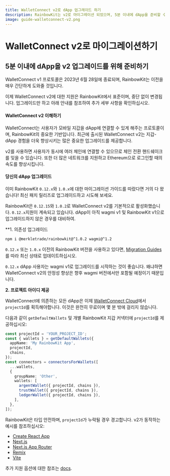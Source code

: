 ```yaml
---
title: WalletConnect v2로 dApp 업그레이드 하기
description: RainbowKit는 v2로 마이그레이션 되었으며, 5분 이내에 dApp을 준비할 수 있습니다
image: guide-walletconnect-v2.png
---
```


# WalletConnect v2로 마이그레이션하기

## 5분 이내에 dApp을 v2 업그레이드를 위해 준비하기

WalletConnect v1 프로토콜은 2023년 6월 28일에 종료되며, RainbowKit는 이전을 매우 간단하게 도와줄 것입니다.

이제 WalletConnect v2에 대한 지원은 RainbowKit에서 표준이며, 중단 없이 변경됩니다. 업그레이드만 하고 아래 안내를 참조하여 추가 세부 사항을 확인하십시오.

#### WalletConnect v2 이해하기

WalletConnect는 사용자가 모바일 지갑을 dApp에 연결할 수 있게 해주는 프로토콜이며, RainbowKit의 중요한 기반입니다. 최근에 출시된 WalletConnect v2는 지갑-dApp 경험을 더욱 향상시키는 많은 중요한 업그레이드를 제공합니다.

v2를 사용하면 사용자가 동시에 여러 체인에 연결할 수 있으므로 체인 전환 핸드쉐이크를 잊을 수 있습니다. 또한 더 많은 네트워크를 지원하고 Ethereum으로 로그인할 때의 속도를 향상시킵니다.

#### 당신의 dApp 업그레이드

이미 RainbowKit `0.12.x`와 `1.0.x`에 대한 마이그레이션 가이드를 따랐다면 거의 다 왔습니다! 최신 패치 릴리즈로 업그레이드하고 시도해 보세요.

RainbowKit은 `0.12.15`와 `1.0.2`로 WalletConnect v2를 기본적으로 활성화했습니다. `0.12.x`지원이 계속되고 있습니다. dApp이 아직 wagmi v1 및 RainbowKit v1으로 업그레이드하지 않은 경우를 대비하여.

\*\*1. 의존성 업그레이드

```bash
npm i @merkletrade/rainbowkit@^1.0.2 wagmi@^1.2
```

`0.12.x` 또는 `1.0.x` 이전의 RainbowKit 버전을 사용하고 있다면, [Migration Guides](/docs/migration-guide)를 따라 최신 상태로 업데이트하십시오.

`0.12.x` dApp 사용자는 wagmi v1로 업그레이드를 시작하는 것이 좋습니다. 왜냐하면 WalletConnect v2의 안정성 향상은 향후 wagmi 버전에서만 포함될 예정이기 때문입니다.

**2. 프로젝트 아이디 제공**

WalletConnect에 의존하는 모든 dApp은 이제 [WalletConnect Cloud](https://cloud.walletconnect.com/)에서 `projectId`를 획득해야합니다. 이것은 완전히 무료이며 몇 분 밖에 걸리지 않습니다.

다음과 같이 `getDefaultWallets` 및 개별 RainbowKit 지갑 커넥터에 `projectId`를 제공하십시오:

```ts
const projectId = 'YOUR_PROJECT_ID';
const { wallets } = getDefaultWallets({
  appName: 'My RainbowKit App',
  projectId,
  chains,
});
const connectors = connectorsForWallets([
  ...wallets,
  {
    groupName: 'Other',
    wallets: [
      argentWallet({ projectId, chains }),
      trustWallet({ projectId, chains }),
      ledgerWallet({ projectId, chains }),
    ],
  },
]);
```

RainbowKit은 타입 안전하며, `projectId`가 누락될 경우 경고합니다. v2가 동작하는 예시를 참조하십시오:

- [Create React App](https://codesandbox.io/p/sandbox/github/merkletrade/rainbowkit/tree/main/examples/with-create-react-app)
- [Next.js](https://codesandbox.io/p/sandbox/github/merkletrade/rainbowkit/tree/main/examples/with-next)
- [Next.js App Router](https://codesandbox.io/p/sandbox/github/merkletrade/rainbowkit/tree/main/examples/with-next-app)
- [Remix](https://codesandbox.io/p/sandbox/github/merkletrade/rainbowkit/tree/main/examples/with-remix)
- [Vite](https://codesandbox.io/p/sandbox/github/merkletrade/rainbowkit/tree/main/examples/with-vite)

추가 지원 옵션에 대한 참조는 [docs](https://www.rainbowkit.com/docs/custom-wallet-list#walletconnect).
